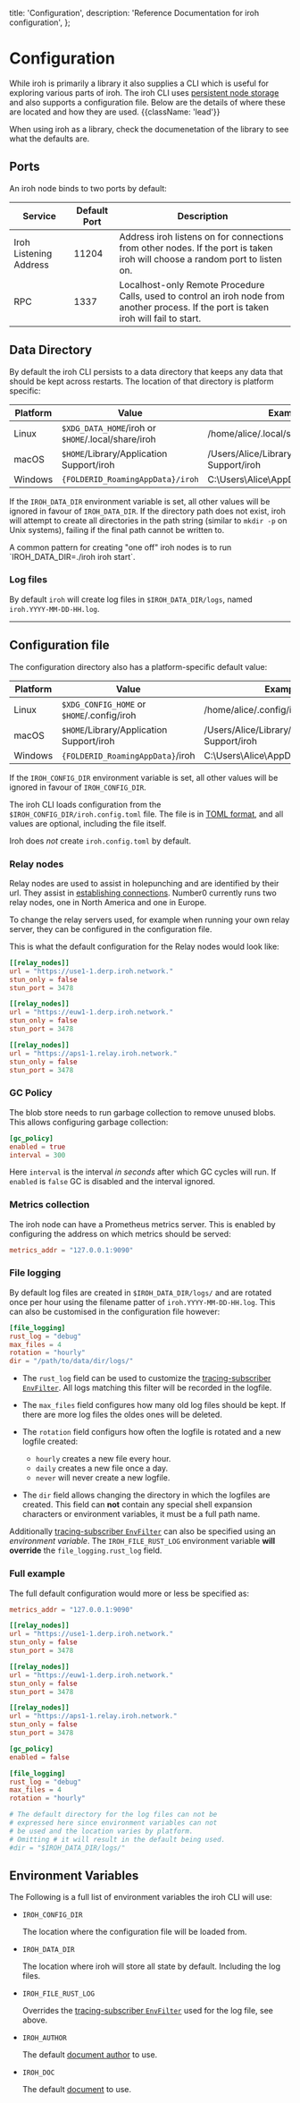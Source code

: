   title: 'Configuration',
  description:
    'Reference Documentation for iroh configuration',
};

# Configuration

While iroh is primarily a library it also supplies a CLI which is useful for exploring various parts of iroh.
The iroh CLI uses [persistent node storage] and also supports a configuration file.
Below are the details of where these are located and how they are used. {{className: 'lead'}}

When using iroh as a library, check the documenetation of the library to see what the defaults are.

[persistent node storage]: https://docs.rs/iroh/latest/iroh/node/struct.Node.html#method.persistent


## Ports

An iroh node binds to two ports by default:

| Service                | Default Port | Description |
| ---------------------- | ------------ | ----------- |
| Iroh Listening Address | 11204        | Address iroh listens on for connections from other nodes. If the port is taken iroh will choose a random port to listen on. | 
| RPC                    | 1337         | Localhost-only Remote Procedure Calls, used to control an iroh node from another process. If the port is taken iroh will fail to start. |



## Data Directory

By default the iroh CLI persists to a data directory that keeps any data that should be kept across restarts.
The location of that directory is platform specific:

| Platform | Value                                              | Example                                       |
| -------- | -------------------------------------------------- | --------------------------------------------- |
| Linux    | `$XDG_DATA_HOME`/iroh or `$HOME`/.local/share/iroh | /home/alice/.local/share/iroh                 |
| macOS    | `$HOME`/Library/Application Support/iroh           | /Users/Alice/Library/Application Support/iroh |
| Windows  | `{FOLDERID_RoamingAppData}/iroh`                   | C:\Users\Alice\AppData\Roaming\iroh           |

If the `IROH_DATA_DIR` environment variable is set,
all other values will be ignored in favour of `IROH_DATA_DIR`.
If the directory path does not exist, 
iroh will attempt to create all directories in the path string (similar to `mkdir -p` on Unix systems),
failing if the final path cannot be written to.

<Note>
A common pattern for creating "one off" iroh nodes is to run `IROH_DATA_DIR=./iroh iroh start`.
</Note>

### Log files

By default `iroh` will create log files in `$IROH_DATA_DIR/logs`, named `iroh.YYYY-MM-DD-HH.log`.

---

## Configuration file

The configuration directory also has a platform-specific default value:

| Platform | Value                                      | Example                                       |
| -------- | ------------------------------------------ | --------------------------------------------- |
| Linux    | `$XDG_CONFIG_HOME` or `$HOME`/.config/iroh | /home/alice/.config/iroh                      |
| macOS    | `$HOME`/Library/Application Support/iroh   | /Users/Alice/Library/Application Support/iroh |
| Windows  | `{FOLDERID_RoamingAppData}`/iroh           | C:\Users\Alice\AppData\Roaming\iroh           |

If the `IROH_CONFIG_DIR` environment variable is set,
all other values will be ignored in favour of `IROH_CONFIG_DIR`.

The iroh CLI loads configuration from the `$IROH_CONFIG_DIR/iroh.config.toml` file.
The file is in [TOML format],
and all values are optional,
including the file itself.

[TOML format]: https://toml.io/en/

Iroh does _not_ create `iroh.config.toml` by default.

### Relay nodes

Relay nodes are used to assist in holepunching and are identified by their url.
They assist in [establishing connections].
Number0 currently runs two relay nodes,
one in North America and one in Europe.

[establishing connections]: /docs/layers/networking

To change the relay servers used,
for example when running your own relay server,
they can be configured in the configuration file.

This is what the default configuration for the Relay nodes would look like:
```toml
[[relay_nodes]]
url = "https://use1-1.derp.iroh.network."
stun_only = false
stun_port = 3478

[[relay_nodes]]
url = "https://euw1-1.derp.iroh.network."
stun_only = false
stun_port = 3478

[[relay_nodes]]
url = "https://aps1-1.relay.iroh.network."
stun_only = false
stun_port = 3478
```

### GC Policy

The blob store needs to run garbage collection to remove unused blobs.
This allows configuring garbage collection:

```toml
[gc_policy]
enabled = true
interval = 300
```

Here `interval` is the interval *in seconds* after which GC cycles will run.
If `enabled` is `false` GC is disabled and the interval ignored.

### Metrics collection

The iroh node can have a Prometheus metrics server.
This is enabled by configuring the address on which metrics should be served:

```toml
metrics_addr = "127.0.0.1:9090"
```

### File logging

By default log files are created in `$IROH_DATA_DIR/logs/` and are rotated once per hour using the filename patter of `iroh.YYYY-MM-DD-HH.log`.
This can also be customised in the configuration file however:

```toml
[file_logging]
rust_log = "debug"
max_files = 4
rotation = "hourly"
dir = "/path/to/data/dir/logs/"
```

- The `rust_log` field can be used to customize the [tracing-subscriber `EnvFilter`].
  All logs matching this filter will be recorded in the logfile.

- The `max_files` field configures how many old log files should be kept.
  If there are more log files the oldes ones will be deleted.

- The `rotation` field configurs how often the logfile is rotated and a new logfile created:
  - `hourly` creates a new file every hour.
  - `daily` creates a new file once a day.
  - `never` will never create a new logfile.

- The `dir` field allows changing the directory in which the logfiles are created.
  This field can **not** contain any special shell expansion characters or environment variables, it must be a full path name.

Additionally [tracing-subscriber `EnvFilter`] can also be specified using an *environment variable*.
The `IROH_FILE_RUST_LOG` environment variable **will override** the `file_logging.rust_log` field.

[tracing-subscriber `EnvFilter`]: https://docs.rs/tracing-subscriber/latest/tracing_subscriber/filter/struct.EnvFilter.html


### Full example

The full default configuration would more or less be specified as:

```toml
metrics_addr = "127.0.0.1:9090"

[[relay_nodes]]
url = "https://use1-1.derp.iroh.network."
stun_only = false
stun_port = 3478

[[relay_nodes]]
url = "https://euw1-1.derp.iroh.network."
stun_only = false
stun_port = 3478

[[relay_nodes]]
url = "https://aps1-1.relay.iroh.network."
stun_only = false
stun_port = 3478

[gc_policy]
enabled = false

[file_logging]
rust_log = "debug"
max_files = 4
rotation = "hourly"

# The default directory for the log files can not be
# expressed here since environment variables can not
# be used and the location varies by platform.
# Omitting # it will result in the default being used.
#dir = "$IROH_DATA_DIR/logs/"
```

## Environment Variables

The Following is a full list of environment variables the iroh CLI will use:

- `IROH_CONFIG_DIR`

  The location where the configuration file will be loaded from.

- `IROH_DATA_DIR`

  The location where iroh will store all state by default.
  Including the log files.

- `IROH_FILE_RUST_LOG`

  Overrides the [tracing-subscriber `EnvFilter`] used for the log file,
  see above.

- `IROH_AUTHOR`

  The default [document author](/docs/layers/documents) to use.

- `IROH_DOC`

  The default [document](/docs/layers/documents) to use.
